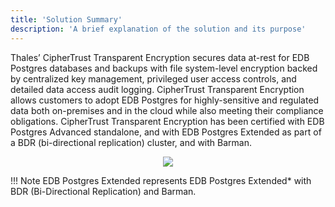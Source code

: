 ```yaml
---
title: 'Solution Summary'
description: 'A brief explanation of the solution and its purpose'
---
```



Thales’ CipherTrust Transparent Encryption secures data at-rest for EDB Postgres databases and backups
with file system-level encryption backed by centralized key management, privileged user access controls, and
detailed data access audit logging. CipherTrust Transparent Encryption allows customers to adopt EDB Postgres
for highly-sensitive and regulated data both on-premises and in the cloud while also meeting their compliance
obligations. CipherTrust Transparent Encryption has been certified with EDB Postgres Advanced standalone,
and with EDB Postgres Extended as part of a BDR (bi-directional replication) cluster, and with Barman.

<p align="center">
  <img  src="Images/SolutionSummary.jpg.png">
</p>



!!! Note
    EDB Postgres Extended represents EDB Postgres Extended* with BDR (Bi-Directional Replication) and Barman.